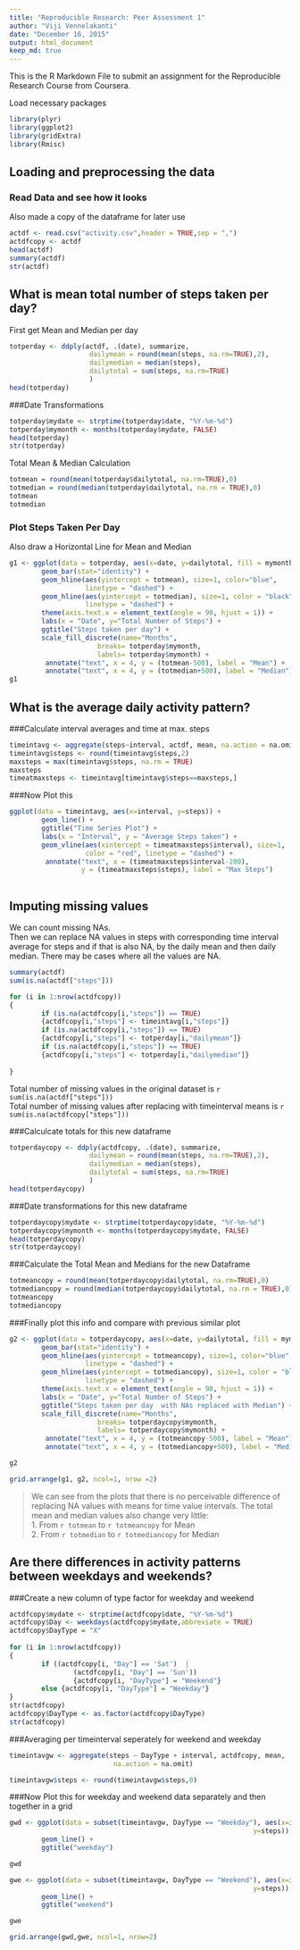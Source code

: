 ```yaml
---
title: "Reproducible Research: Peer Assessment 1"
author: "Viji Vennelakanti"
date: "December 16, 2015"
output: html_document
keep_md: true
---
```


This is the R Markdown File to submit an assignment for the Reproducible Research Course from Coursera.

Load necessary packages
```r
library(plyr)
library(ggplot2)
library(gridExtra)
library(Rmisc)
```


## Loading and preprocessing the data
### Read Data and see how it looks
Also made a copy of the dataframe for later use
```r
actdf <- read.csv("activity.csv",header = TRUE,sep = ",")
actdfcopy <- actdf
head(actdf)
summary(actdf)
str(actdf)
```


## What is mean total number of steps taken per day? 
First get Mean and Median per day  
```r
totperday <- ddply(actdf, .(date), summarize, 
                    dailymean = round(mean(steps, na.rm=TRUE),2),
                    dailymedian = median(steps),
                    dailytotal = sum(steps, na.rm=TRUE)
                    )
head(totperday)        
```
###Date Transformations
```r
totperday$mydate <- strptime(totperday$date, "%Y-%m-%d")
totperday$mymonth <- months(totperday$mydate, FALSE)
head(totperday)
str(totperday)
```

Total Mean & Median Calculation
```r
totmean = round(mean(totperday$dailytotal, na.rm=TRUE),0)
totmedian = round(median(totperday$dailytotal, na.rm = TRUE),0)
totmean
totmedian
```

### Plot Steps Taken Per Day  
Also draw a Horizontal Line for Mean and Median  
```r
g1 <- ggplot(data = totperday, aes(x=date, y=dailytotal, fill = mymonth))+
        geom_bar(stat="identity") +
        geom_hline(aes(yintercept = totmean), size=1, color="blue", 
                   linetype = "dashed") +
        geom_hline(aes(yintercept = totmedian), size=1, color = "black",
                   linetype = "dashed") +
        theme(axis.text.x = element_text(angle = 90, hjust = 1)) +
        labs(x = "Date", y="Total Number of Steps") +
        ggtitle("Steps taken per day") +
        scale_fill_discrete(name="Months",
                      breaks= totperday$mymonth,
                      labels= totperday$mymonth) +
         annotate("text", x = 4, y = (totmean-500), label = "Mean") + 
         annotate("text", x = 4, y = (totmedian+500), label = "Median")  
g1  
```    

## What is the average daily activity pattern?  

###Calculate interval averages and time at max. steps  
```r
timeintavg <- aggregate(steps~interval, actdf, mean, na.action = na.omit)
timeintavg$steps <- round(timeintavg$steps,2)
maxsteps = max(timeintavg$steps, na.rm = TRUE)
maxsteps
timeatmaxsteps <- timeintavg[timeintavg$steps==maxsteps,]
```    


###Now Plot this  
```r
ggplot(data = timeintavg, aes(x=interval, y=steps)) +
        geom_line() +
        ggtitle("Time Series Plot") +
        labs(x = "Interval", y = "Average Steps taken") +
        geom_vline(aes(xintercept = timeatmaxsteps$interval), size=1, 
                   color = "red", linetype = "dashed") +
         annotate("text", x = (timeatmaxsteps$interval-200), 
                  y = (timeatmaxsteps$steps), label = "Max Steps")
         
```  

## Imputing missing values  

We can count missing NAs.    
Then we can replace NA values in steps with corresponding time interval average
for steps and if that is also NA, by the daily mean and then daily median. There may be cases where all the values are NA.   

```r
summary(actdf)
sum(is.na(actdf["steps"]))

for (i in 1:nrow(actdfcopy))
{
        if (is.na(actdfcopy[i,"steps"]) == TRUE)
        {actdfcopy[i,"steps"] <- timeintavg[i,"steps"]}
        if (is.na(actdfcopy[i,"steps"]) == TRUE)
        {actdfcopy[i,"steps"] <- totperday[i,"dailymean"]}
        if (is.na(actdfcopy[i,"steps"]) == TRUE)
        {actdfcopy[i,"steps"] <- totperday[i,"dailymedian"]}
        
}
```
Total number of missing values in the original dataset is 
`r sum(is.na(actdf["steps"]))`  
Total number of missing values after replacing with timeinterval means is `r sum(is.na(actdfcopy["steps"]))`  

###Calculcate totals for this new dataframe   
```r
totperdaycopy <- ddply(actdfcopy, .(date), summarize, 
                    dailymean = round(mean(steps, na.rm=TRUE),2),
                    dailymedian = median(steps),
                    dailytotal = sum(steps, na.rm=TRUE)
                    )
head(totperdaycopy)
```
###Date transformations for this new dataframe
```r
totperdaycopy$mydate <- strptime(totperdaycopy$date, "%Y-%m-%d")
totperdaycopy$mymonth <- months(totperdaycopy$mydate, FALSE)
head(totperdaycopy)
str(totperdaycopy)
```
###Calculate the Total Mean and Medians for the new Dataframe
```r
totmeancopy = round(mean(totperdaycopy$dailytotal, na.rm=TRUE),0)
totmediancopy = round(median(totperdaycopy$dailytotal, na.rm = TRUE),0)
totmeancopy
totmediancopy
```

###Finally plot this info and compare with previous similar plot
```r
g2 <- ggplot(data = totperdaycopy, aes(x=date, y=dailytotal, fill = mymonth))+
        geom_bar(stat="identity") +
        geom_hline(aes(yintercept = totmeancopy), size=1, color="blue", 
                   linetype = "dashed") +
        geom_hline(aes(yintercept = totmediancopy), size=1, color = "black",
                   linetype = "dashed") +
        theme(axis.text.x = element_text(angle = 90, hjust = 1)) +
        labs(x = "Date", y="Total Number of Steps") +
        ggtitle("Steps taken per day  with NAs replaced with Median") +
        scale_fill_discrete(name="Months",
                      breaks= totperdaycopy$mymonth,
                      labels= totperdaycopy$mymonth) +
         annotate("text", x = 4, y = (totmeancopy-500), label = "Mean") + 
         annotate("text", x = 4, y = (totmediancopy+500), label = "Median") 

g2

grid.arrange(g1, g2, ncol=1, nrow =2) 
```

> We can see from the plots that there is no perceivable difference of replacing
NA values with means for time value intervals. The total mean and median values also change very little:  
1. From `r totmean` to `r totmeancopy` for Mean   
2. From `r totmedian` to `r totmediancopy` for Median  

## Are there differences in activity patterns between weekdays and weekends?      
###Create a new column of type factor for weekday and weekend

```r
actdfcopy$mydate <- strptime(actdfcopy$date, "%Y-%m-%d")
actdfcopy$Day <- weekdays(actdfcopy$mydate,abbreviate = TRUE)
actdfcopy$DayType = "X"
        
for (i in 1:nrow(actdfcopy))
{
        if ((actdfcopy[i, "Day"] == 'Sat')  | 
                (actdfcopy[i, "Day"] == 'Sun'))
                {actdfcopy[i, "DayType"] = "Weekend"} 
        else {actdfcopy[i, "DayType"] = "Weekday"}      
}
str(actdfcopy)
actdfcopy$DayType <- as.factor(actdfcopy$DayType)
str(actdfcopy)
```
###Averaging per timeinterval seperately for weekend and weekday
```r
timeintavgw <- aggregate(steps ~ DayType + interval, actdfcopy, mean, 
                          na.action = na.omit)

timeintavgw$steps <- round(timeintavgw$steps,0)

```

###Now Plot this for weekday and weekend data separately and then together in a grid
```r
gwd <- ggplot(data = subset(timeintavgw, DayType == "Weekday"), aes(x=interval, 
                                                             y=steps)) +
        geom_line() +
        ggtitle("weekday")

gwd

gwe <- ggplot(data = subset(timeintavgw, DayType == "Weekend"), aes(x=interval, 
                                                             y=steps)) +
        geom_line() +
        ggtitle("weekend")

gwe

grid.arrange(gwd,gwe, ncol=1, nrow=2)

```


        


